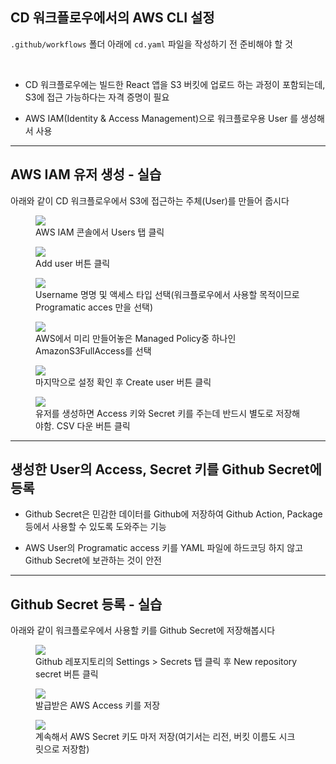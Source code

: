 ## CD 워크플로우에서의 AWS CLI 설정

`.github/workflows` 폴더 아래에 `cd.yaml` 파일을 작성하기 전 준비해야 할 것

<br />

- CD 워크플로우에는 빌드한 React 앱을 S3 버킷에 업로드 하는 과정이 포함되는데, S3에 접근 가능하다는 자격 증명이 필요

- AWS IAM(Identity & Access Management)으로 워크플로우용 User 를 생성해서 사용

---

## AWS IAM 유저 생성 - 실습

아래와 같이 CD 워크플로우에서 S3에 접근하는 주체(User)를 만들어 줍시다

<!-- fragments-start -->

<figure>
  <img src="/slides/images/aws-iam-hands-on/cd-1.png" />
  <figcaption>AWS IAM 콘솔에서 Users 탭 클릭</figcaption>
</figure>

<figure>
  <img src="/slides/images/aws-iam-hands-on/cd-2.png" />
  <figcaption>Add user 버튼 클릭</figcaption>
</figure>

<figure>
  <img src="/slides/images/aws-iam-hands-on/cd-3.png" />
  <figcaption>
    Username 명명 및 액세스 타입 선택(워크플로우에서 사용할 목적이므로
    Programatic acces 만을 선택)
  </figcaption>
</figure>

<figure>
  <img src="/slides/images/aws-iam-hands-on/cd-4.png" />
  <figcaption>
    AWS에서 미리 만들어놓은 Managed Policy중 하나인 AmazonS3FullAccess를 선택
  </figcaption>
</figure>

<figure>
  <img src="/slides/images/aws-iam-hands-on/cd-5.png" />
  <figcaption>마지막으로 설정 확인 후 Create user 버튼 클릭</figcaption>
</figure>

<figure>
  <img src="/slides/images/aws-iam-hands-on/cd-6.png" />
  <figcaption>
    유저를 생성하면 Access 키와 Secret 키를 주는데 반드시 별도로 저장해야함. CSV
    다운 버튼 클릭
  </figcaption>
</figure>

<!-- fragments-end -->

---

## 생성한 User의 Access, Secret 키를 Github Secret에 등록

- Github Secret은 민감한 데이터를 Github에 저장하여 Github Action, Package 등에서 사용할 수 있도록 도와주는 기능

- AWS User의 Programatic access 키를 YAML 파일에 하드코딩 하지 않고 Github Secret에 보관하는 것이 안전

---

## Github Secret 등록 - 실습

아래와 같이 워크플로우에서 사용할 키를 Github Secret에 저장해봅시다

<!-- fragments-start -->

<figure>
  <img src="/slides/images/github-secret-hands-on/cd-7.png" />
  <figcaption>
    Github 레포지토리의 Settings > Secrets 탭 클릭 후 New repository secret 버튼
    클릭
  </figcaption>
</figure>

<figure>
  <img src="/slides/images/github-secret-hands-on/cd-8.png" />
  <figcaption>발급받은 AWS Access 키를 저장</figcaption>
</figure>

<figure>
  <img src="/slides/images/github-secret-hands-on/cd-9.png" />
  <figcaption>
    계속해서 AWS Secret 키도 마저 저장(여기서는 리전, 버킷 이름도 시크릿으로
    저장함)
  </figcaption>
</figure>

<!-- fragments-end -->
